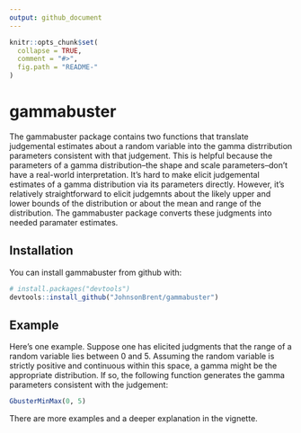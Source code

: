 ```yaml
---
output: github_document
---
```


<!-- README.md is generated from README.Rmd. Please edit that file -->

```r
knitr::opts_chunk$set(
  collapse = TRUE,
  comment = "#>",
  fig.path = "README-"
)
```

# gammabuster

The gammabuster package contains two functions that translate judgemental estimates about a random variable into the gamma distrribution parameters consistent with that judgement. This is helpful because the parameters of a gamma distribution--the shape and scale parameters--don't have a real-world interpretation. It's hard to make elicit judgemental estimates of a gamma distribution via its parameters directly. However, it's relatively straightforward to elicit judgemnts about the likely upper and lower bounds of the distribution or about the mean and range of the distribution. The gammabuster package converts these judgments into needed paramater estimates.

## Installation

You can install gammabuster from github with:

```r
# install.packages("devtools")
devtools::install_github("JohnsonBrent/gammabuster")
```

## Example

Here's one example. Suppose one has elicited judgments that the range of a random variable lies between 0 and 5. Assuming the random variable is strictly positive and continuous within this space, a gamma might be the appropriate distribution. If so, the following function generates the gamma parameters consistent with the judgement:

```r
GbusterMinMax(0, 5)
```

There are more examples and a deeper explanation in the vignette. 
